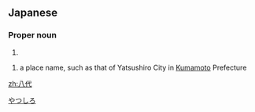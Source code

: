 ==Japanese==
{{ja-kanjitab|や|しろ|yomi=k}}

===Proper noun===
{{ja-pos|やしろ|proper}}

# {{surname|lang=ja|sort=やしろ}}

{{ja-kanjitab|やつ|しろ|yomi=k}}

{{ja-pos|やつしろ|proper}}

# a place name, such as that of Yatsushiro City in [[Kumamoto]] Prefecture

[[Category:ja:Cities|やつしろ]]

[[zh:八代]]